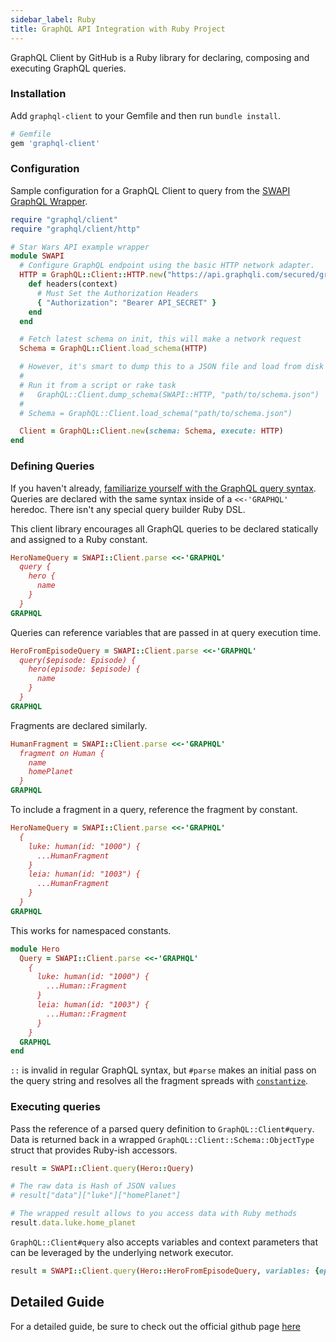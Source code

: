 ```yaml
---
sidebar_label: Ruby
title: GraphQL API Integration with Ruby Project
---
```

<head>
    <meta property="og:type" content="article" />
</head>


GraphQL Client by GitHub is a Ruby library for declaring, composing and executing GraphQL queries.

### Installation

Add `graphql-client` to your Gemfile and then run `bundle install`.

```ruby
# Gemfile
gem 'graphql-client'
```

### Configuration

Sample configuration for a GraphQL Client to query from the [SWAPI GraphQL Wrapper](https://github.com/graphql/swapi-graphql).

<ApiSecretNote />

```ruby
require "graphql/client"
require "graphql/client/http"

# Star Wars API example wrapper
module SWAPI
  # Configure GraphQL endpoint using the basic HTTP network adapter.
  HTTP = GraphQL::Client::HTTP.new("https://api.graphqli.com/secured/graphql") do
    def headers(context)
      # Must Set the Authorization Headers
      { "Authorization": "Bearer API_SECRET" }
    end
  end

  # Fetch latest schema on init, this will make a network request
  Schema = GraphQL::Client.load_schema(HTTP)

  # However, it's smart to dump this to a JSON file and load from disk
  #
  # Run it from a script or rake task
  #   GraphQL::Client.dump_schema(SWAPI::HTTP, "path/to/schema.json")
  #
  # Schema = GraphQL::Client.load_schema("path/to/schema.json")

  Client = GraphQL::Client.new(schema: Schema, execute: HTTP)
end
```

### Defining Queries

If you haven't already, [familiarize yourself with the GraphQL query syntax](http://graphql.org/docs/queries/). Queries are declared with the same syntax inside of a `<<-'GRAPHQL'` heredoc. There isn't any special query builder Ruby DSL.

This client library encourages all GraphQL queries to be declared statically and assigned to a Ruby constant.

```ruby
HeroNameQuery = SWAPI::Client.parse <<-'GRAPHQL'
  query {
    hero {
      name
    }
  }
GRAPHQL
```

Queries can reference variables that are passed in at query execution time.

```ruby
HeroFromEpisodeQuery = SWAPI::Client.parse <<-'GRAPHQL'
  query($episode: Episode) {
    hero(episode: $episode) {
      name
    }
  }
GRAPHQL
```

Fragments are declared similarly.

```ruby
HumanFragment = SWAPI::Client.parse <<-'GRAPHQL'
  fragment on Human {
    name
    homePlanet
  }
GRAPHQL
```

To include a fragment in a query, reference the fragment by constant.

```ruby
HeroNameQuery = SWAPI::Client.parse <<-'GRAPHQL'
  {
    luke: human(id: "1000") {
      ...HumanFragment
    }
    leia: human(id: "1003") {
      ...HumanFragment
    }
  }
GRAPHQL
```

This works for namespaced constants.

```ruby
module Hero
  Query = SWAPI::Client.parse <<-'GRAPHQL'
    {
      luke: human(id: "1000") {
        ...Human::Fragment
      }
      leia: human(id: "1003") {
        ...Human::Fragment
      }
    }
  GRAPHQL
end
```

`::` is invalid in regular GraphQL syntax, but `#parse` makes an initial pass on the query string and resolves all the fragment spreads with [`constantize`](http://api.rubyonrails.org/classes/ActiveSupport/Inflector.html#method-i-constantize).

### Executing queries

Pass the reference of a parsed query definition to `GraphQL::Client#query`. Data is returned back in a wrapped `GraphQL::Client::Schema::ObjectType` struct that provides Ruby-ish accessors.

```ruby
result = SWAPI::Client.query(Hero::Query)

# The raw data is Hash of JSON values
# result["data"]["luke"]["homePlanet"]

# The wrapped result allows to you access data with Ruby methods
result.data.luke.home_planet
```

`GraphQL::Client#query` also accepts variables and context parameters that can be leveraged by the underlying network executor.

```ruby
result = SWAPI::Client.query(Hero::HeroFromEpisodeQuery, variables: {episode: "JEDI"}, context: {user_id: current_user_id})
```

## Detailed Guide
For a detailed guide, be sure to check out the official github page [here](https://github.com/github/graphql-client)

